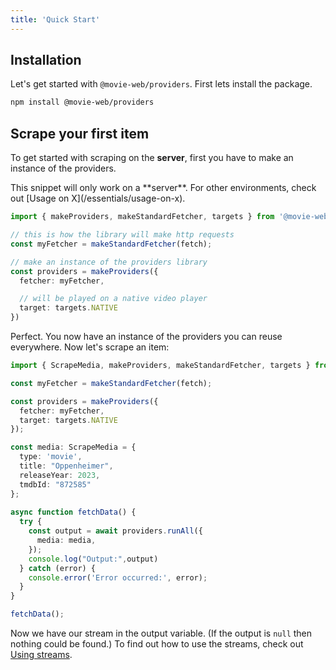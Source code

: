 ```yaml
---
title: 'Quick Start'
---
```


## Installation

Let's get started with `@movie-web/providers`. First lets install the package.

  ```sh npm2yarn
  npm install @movie-web/providers
  ```

## Scrape your first item

To get started with scraping on the **server**, first you have to make an instance of the providers.

<Important>
This snippet will only work on a **server**. For other environments, check out [Usage on X](/essentials/usage-on-x).
</Important>

```ts title="index.ts (server)" showLineNumbers
import { makeProviders, makeStandardFetcher, targets } from '@movie-web/providers';

// this is how the library will make http requests
const myFetcher = makeStandardFetcher(fetch);

// make an instance of the providers library
const providers = makeProviders({
  fetcher: myFetcher,

  // will be played on a native video player
  target: targets.NATIVE
})
```

Perfect. You now have an instance of the providers you can reuse everywhere.
Now let's scrape an item:

```ts title="index.ts (server)" showLineNumbers
import { ScrapeMedia, makeProviders, makeStandardFetcher, targets } from '@movie-web/providers';

const myFetcher = makeStandardFetcher(fetch);

const providers = makeProviders({
  fetcher: myFetcher,
  target: targets.NATIVE
});

const media: ScrapeMedia = {
  type: 'movie',
  title: "Oppenheimer",
  releaseYear: 2023,
  tmdbId: "872585"
};
  
async function fetchData() {
  try {
    const output = await providers.runAll({
      media: media,
    });
    console.log("Output:",output)
  } catch (error) {
    console.error('Error occurred:', error);
  }
}

fetchData();
```

Now we have our stream in the output variable. (If the output is `null` then nothing could be found.)
To find out how to use the streams, check out [Using streams](/essentials/using-streams).